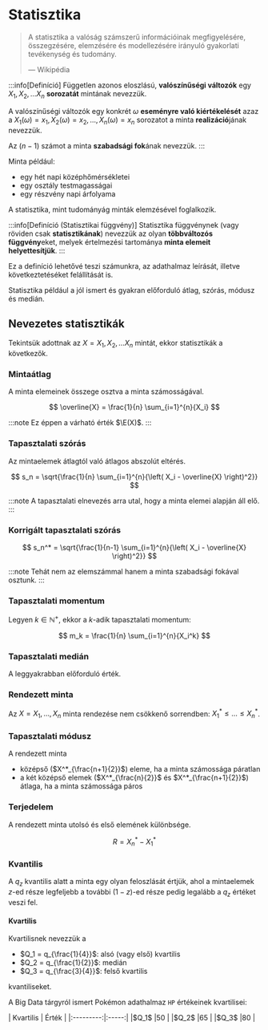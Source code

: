 # Statisztika

> A statisztika a valóság számszerű információinak megfigyelésére, összegzésére, elemzésére és modellezésére irányuló
> gyakorlati tevékenység és tudomány.
>
> — Wikipédia


:::info[Definíció]
Független azonos eloszlású, **valószínűségi változók** egy $X_1, X_2, \dots X_n$ **sorozatát** mintának nevezzük.

A valószínűségi változók egy konkrét $\omega$ **eseményre való kiértékelését** azaz a
$X_1(\omega) = x_1 , X_2(\omega) = x_2 , \dots, X_n(\omega) = x_n$ sorozatot a minta **realizáció**jának nevezzük.

Az $(n-1)$ számot a minta **szabadsági fok**ának nevezzük.
:::

Minta például:
- egy hét napi középhőmérsékletei
- egy osztály testmagasságai
- egy részvény napi árfolyama


A statisztika, mint tudományág minták elemzésével foglalkozik.

:::info[Definíció (Statisztikai függvény)]
Statisztika függvénynek (vagy röviden csak **statisztikának**) nevezzük az olyan **többváltozós függvény**eket, melyek
értelmezési tartománya **minta elemeit helyettesítjük**.
:::

Ez a definíció lehetővé teszi számunkra, az adathalmaz leírását, illetve következtetéséket felállítását is.

Statisztika például a jól ismert és gyakran előforduló átlag, szórás, módusz és medián.


## Nevezetes statisztikák

Tekintsük adottnak az $X = X_1, X_2, \dots X_n$ mintát, ekkor statisztikák a következők. 


### Mintaátlag
A minta elemeinek összege osztva a minta számosságával.

$$
\overline{X} = \frac{1}{n} \sum_{i=1}^{n}{X_i}
$$

:::note
Ez éppen a várható érték $\E(X)$.
:::


### Tapasztalati szórás

Az mintaelemek átlagtól való átlagos abszolút eltérés.

$$
s_n = \sqrt{\frac{1}{n} \sum_{i=1}^{n}{\left( X_i - \overline{X} \right)^2}}
$$

:::note
A tapasztalati elnevezés arra utal, hogy a minta elemei alapján áll elő.
:::


### Korrigált tapasztalati szórás

$$
s_n^* = \sqrt{\frac{1}{n-1} \sum_{i=1}^{n}{\left( X_i - \overline{X} \right)^2}}
$$

:::note
Tehát nem az elemszámmal hanem a minta szabadsági fokával osztunk.
:::


### Tapasztalati momentum

Legyen $k \in \mathbb{N}^+$, ekkor a $k$-adik tapasztalati momentum:

$$
m_k = \frac{1}{n} \sum_{i=1}^{n}{X_i^k}
$$


### Tapasztalati medián

A leggyakrabban előforduló érték.


### Rendezett minta

Az $X = X_1, \dots, X_n$ minta rendezése nem csökkenő sorrendben: $X_1^* \le \dots \le X_n^*$.


### Tapasztalati módusz

A rendezett minta
- középső ($X^*_{\frac{n+1}{2}}$) eleme, ha a minta számossága páratlan
- a két középső elemek ($X^*_{\frac{n}{2}}$ és $X^*_{\frac{n+1}{2}}$) átlaga, ha a minta számossága páros

### Terjedelem

A rendezett minta utolsó és első elemének különbsége.

$$
R = X_n^* - X_1^*
$$


### Kvantilis

A $q_z$ kvantilis alatt a minta egy olyan feloszlását értjük, ahol a mintaelemek $z$-ed része legfeljebb a további
$(1-z)$-ed része pedig legalább a $q_z$ értéket veszi fel.

#### Kvartilis

Kvartilisnek nevezzük a
- $Q_1 = q_{\frac{1}{4}}$: alsó (vagy első) kvartilis
- $Q_2 = q_{\frac{1}{2}}$: medián
- $Q_3 = q_{\frac{3}{4}}$: felső kvartilis

kvantiliseket.

A Big Data tárgyról ismert Pokémon adathalmaz `HP` értékeinek kvartilisei:

<div className='show-table'>
    | Kvartilis | Érték |
    |:---------:|:-----:|
    |$Q_1$      |50     |
    |$Q_2$      |65     |
    |$Q_3$      |80     |
</div>
